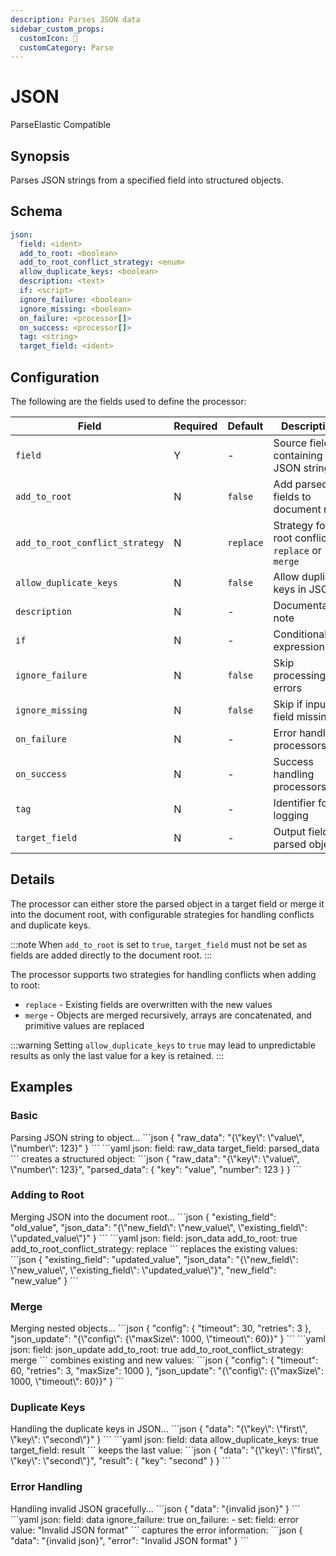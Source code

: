 ```yaml
---
description: Parses JSON data
sidebar_custom_props: 
  customIcon: 📄
  customCategory: Parse
---
```


# JSON

<span className="theme-doc-version-badge badge badge--primary">Parse</span><span className="theme-doc-version-badge badge badge--secondary">Elastic Compatible</span>

## Synopsis

Parses JSON strings from a specified field into structured objects.

## Schema

```yaml {2}
json:
  field: <ident>
  add_to_root: <boolean>
  add_to_root_conflict_strategy: <enum>
  allow_duplicate_keys: <boolean>
  description: <text>
  if: <script>
  ignore_failure: <boolean>
  ignore_missing: <boolean>
  on_failure: <processor[]>
  on_success: <processor[]>
  tag: <string>
  target_field: <ident>
```

## Configuration

The following are the fields used to define the processor:

|Field|Required|Default|Description|
|---|---|---|---|
|`field`|Y|-|Source field containing JSON string|
|`add_to_root`|N|`false`|Add parsed fields to document root|
|`add_to_root_conflict_strategy`|N|`replace`|Strategy for root conflicts: `replace` or `merge`|
|`allow_duplicate_keys`|N|`false`|Allow duplicate keys in JSON|
|`description`|N|-|Documentation note|
|`if`|N|-|Conditional expression|
|`ignore_failure`|N|`false`|Skip processing errors|
|`ignore_missing`|N|`false`|Skip if input field missing|
|`on_failure`|N|-|Error handling processors|
|`on_success`|N|-|Success handling processors|
|`tag`|N|-|Identifier for logging|
|`target_field`|N|-|Output field for parsed object|

## Details

The processor can either store the parsed object in a target field or merge it into the document root, with configurable strategies for handling conflicts and duplicate keys.

:::note
When `add_to_root` is set to `true`, `target_field` must not be set as fields are added directly to the document root.
:::

The processor supports two strategies for handling conflicts when adding to root:

* `replace` - Existing fields are overwritten with the new values
* `merge` - Objects are merged recursively, arrays are concatenated, and primitive values are replaced

:::warning
Setting `allow_duplicate_keys` to `true` may lead to unpredictable results as only the last value for a key is retained.
:::

## Examples

### Basic

<ExampleGrid>
  <CommentCol>
    Parsing JSON string to object...
  </CommentCol>
  <CodeCol>
    ```json
    {
      "raw_data": "{\"key\": \"value\", \"number\": 123}"
    }
    ```
    ```yaml
    json:
      field: raw_data
      target_field: parsed_data
    ```
  </CodeCol>
  <CommentCol>
    creates a structured object:
  </CommentCol>
  <CodeCol>
    ```json
    {
      "raw_data": "{\"key\": \"value\", \"number\": 123}",
      "parsed_data": {
        "key": "value",
        "number": 123
      }
    }
    ```
  </CodeCol>
</ExampleGrid>

### Adding to Root

<ExampleGrid>
  <CommentCol>
    Merging JSON into the document root...
  </CommentCol>
  <CodeCol>
    ```json
    {
      "existing_field": "old_value",
      "json_data": "{\"new_field\": \"new_value\", \"existing_field\": \"updated_value\"}"
    }
    ```
    ```yaml
    json:
      field: json_data
      add_to_root: true
      add_to_root_conflict_strategy: replace
    ```
  </CodeCol>
  <CommentCol>
    replaces the existing values:
  </CommentCol>
  <CodeCol>
    ```json
    {
      "existing_field": "updated_value",
      "json_data": "{\"new_field\": \"new_value\", \"existing_field\": \"updated_value\"}",
      "new_field": "new_value"
    }
    ```
  </CodeCol>
</ExampleGrid>

### Merge

<ExampleGrid>
  <CommentCol>
    Merging nested objects...
  </CommentCol>
  <CodeCol>
    ```json
    {
      "config": {
        "timeout": 30,
        "retries": 3
      },
      "json_update": "{\"config\": {\"maxSize\": 1000, \"timeout\": 60}}"
    }
    ```
    ```yaml
    json:
      field: json_update
      add_to_root: true
      add_to_root_conflict_strategy: merge
    ```
  </CodeCol>
  <CommentCol>
    combines existing and new values:
  </CommentCol>
  <CodeCol>
    ```json
    {
      "config": {
        "timeout": 60,
        "retries": 3,
        "maxSize": 1000
      },
      "json_update": "{\"config\": {\"maxSize\": 1000, \"timeout\": 60}}"
    }
    ```
  </CodeCol>
</ExampleGrid>

### Duplicate Keys

<ExampleGrid>
  <CommentCol>
    Handling the duplicate keys in JSON...
  </CommentCol>
  <CodeCol>
    ```json
    {
      "data": "{\"key\": \"first\", \"key\": \"second\"}"
    }
    ```
    ```yaml
    json:
      field: data
      allow_duplicate_keys: true
      target_field: result
    ```
  </CodeCol>
  <CommentCol>
    keeps the last value:
  </CommentCol>
  <CodeCol>
    ```json
    {
      "data": "{\"key\": \"first\", \"key\": \"second\"}",
      "result": {
        "key": "second"
      }
    }
    ```
  </CodeCol>
</ExampleGrid>

### Error Handling

<ExampleGrid>
  <CommentCol>
    Handling invalid JSON gracefully...
  </CommentCol>
  <CodeCol>
    ```json
    {
      "data": "{invalid json}"
    }
    ```
    ```yaml
    json:
      field: data
      ignore_failure: true
      on_failure:
        - set:
            field: error
            value: "Invalid JSON format"
    ```
  </CodeCol>
  <CommentCol>
    captures the error information:
  </CommentCol>
  <CodeCol>
    ```json
    {
      "data": "{invalid json}",
      "error": "Invalid JSON format"
    }
    ```
  </CodeCol>
</ExampleGrid>
